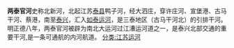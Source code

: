 {{无来源|time=2014-09-03}}
'''两泰官河'''史称北新河，北起江苏[[泰县_(江苏省)|泰县]]鸭子河，经大泗庄，穿许庄河、宣堡港、古马干河、蔡港，南至[[泰兴|泰兴]]，汇入[[如泰运河|如泰运河]]，是三泰地区（古马干河北）的引排干河。明正德八年，两泰官河被辟为南北大运河过江漕运河道之一，是泰兴北部交通的重要干河,是一条可通航的内河航道。
{{中国地理小作品}}
[[分类:江苏运河|分类:江苏运河]]